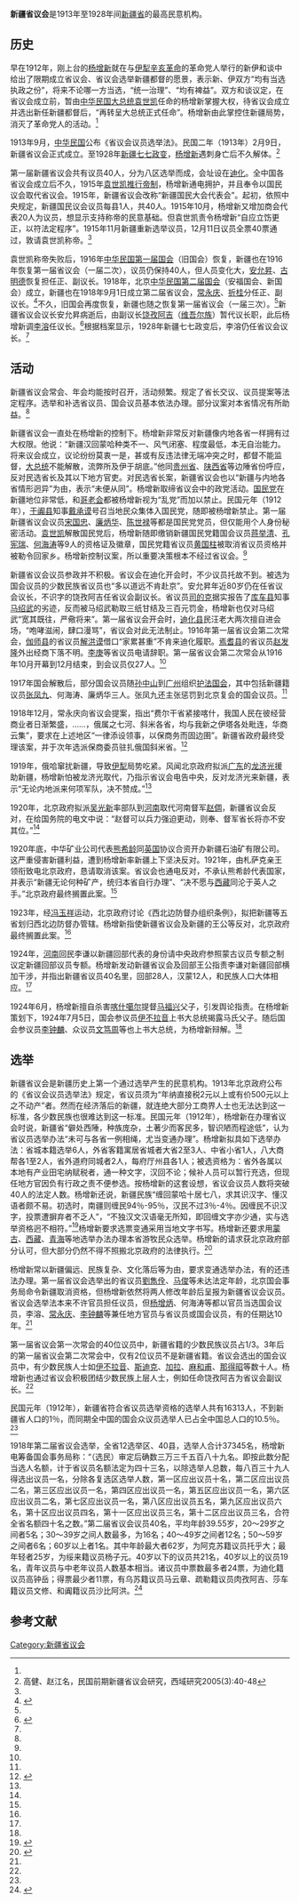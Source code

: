 '''新疆省议会'''是1913年至1928年间[[新疆省|新疆省]]的最高民意机构。

==历史==
早在1912年，刚上台的[[杨增新|杨增新]]就在与[[伊犁|伊犁]][[辛亥革命|辛亥革命]]的革命党人举行的新伊和谈中给出了限期成立省议会、省议会选举新疆都督的愿景，表示新、伊双方“均有当选执政之份”，将来不论哪一方当选，“统一治理”、“均有裨益”。双方和谈议定，在省议会成立前，暂由[[中华民国大总统|中华民国大总统]][[袁世凯|袁世凯]]任命的杨增新掌握大权，待省议会成立并选出新任新疆都督后，“再转呈大总统正式任命”。杨增新由此掌控住新疆局势，消灭了革命党人的活动。<ref name=gao/>

1913年9月，[[中华民国|中华民国]]公布《省议会议员选举法》。民国二年（1913年）2月9日，新疆省议会正式成立。至1928年[[新疆七七政变|新疆七七政变]]，[[杨增新|杨增新]]遇刺身亡后不久解体。<ref name=gao>高健、赵江名，民国前期新疆省议会研究，西域研究2005(3):40-48</ref>

第一届新疆省议会共有议员40人，分为八区选举而成，会址设在[[迪化|迪化]]。全中国各省议会成立后不久，1915年[[袁世凯称帝|袁世凯推行帝制]]，杨增新通电拥护，并且奉令以国民议会取代省议会。1915年，新疆省议会改称“新疆国民大会代表会”。起初，依照中央规定，新疆国民议会议员每县1人，共40人。1915年10月，杨增新又增加商会代表20人为议员，想显示支持称帝的民意基础。但袁世凯责令杨增新“自应立饬更正，以符法定程序”。1915年11月新疆重新选举议员，12月11日议员全票40票通过，敦请袁世凯称帝。<ref name=gao/>

袁世凯称帝失败后，1916年[[中华民国第一届国会|中华民国第一届国会]]（旧国会）恢复，新疆也在1916年恢复第一届省议会（一届二次），议员仍保持40人，但人员变化大，[[安允昇|安允昇]]、[[古明德|古明德]]恢复担任正、副议长。1918年，北京[[中华民国第二届国会|中华民国第二届国会]]（安福国会、新国会）成立，新疆也在1918年9月1日成立第二届省议会，[[常永庆|常永庆]]、[[折桂|折桂]]分任正、副议长。<ref>{{cite journal |author1=冉笙祺 |title=民初新疆第二届省议会研究 |journal=西域研究 |date=2018 |issue=3 |page=58}}</ref>不久，旧国会再度恢复，新疆也随之恢复第一届省议会（一届三次）。<ref name=gao/>新疆省议会议长安允昇病逝后，由副议长[[饶孜|饶孜阿吉]]（[[维吾尔族|维吾尔族]]）暂代议长职，此后杨增新调[[李溶_(新疆省长)|李溶]]任议长。<ref>{{Cite web |url=http://xj.ts.cn/2014-04/24/content_9592267.htm |title=李溶在新疆民国史中的象征意义，天山网，2014-04-24 |access-date=2016-09-02 |archive-url=https://web.archive.org/web/20160913092703/http://xj.ts.cn/2014-04/24/content_9592267.htm |archive-date=2016-09-13 |dead-url=yes }}</ref>根据档案显示，1928年新疆七七政变后，李溶仍任省议会议长。<ref name=gao/>

==活动==
新疆省议会常会、年会均能按时召开，活动频繁。规定了省长交议、议员提案等法定程序。选举和补选省议员、国会议员基本依法办理。部分议案对本省情况有所助益。<ref name=gao/>

新疆省议会一直处在杨增新的控制下。杨增新非常反对新疆像内地各省一样拥有过大权限。他说：“新疆汉回蒙哈种类不一、风气闭塞、程度最低，本无自治能力。将来议会成立，议论纷纷莫衷一是，甚或有反违法律无端冲突之时，都督不能监督，[[中华民国大总统|大总统]]不能解散，流弊所及伊于胡底。”他同[[贵州省|贵州省]]、[[陕西省|陕西省]]等边陲省份呼应，反对民选省长及其以下地方官吏。对民选省长案，新疆省议会也以“新疆与内地各省情形迥异”为由，表示“未便从同”。杨增新取缔省议会中的政党活动。[[国民党_(宋教仁)|国民党]]在新疆地位非常低，和[[哥老会|哥老会]]都被杨增新视为“乱党”而加以禁止。民国元年（1912年），[[于阗县|于阗县]]知事[[戴承谟|戴承谟]]号召当地民众集体入国民党，随即被杨增新禁止。第一届新疆省议会议员[[宋国忠|宋国忠]]、[[廉炳华|廉炳华]]、[[陈世禄|陈世禄]]等都是国民党党员，但仅能用个人身份秘密活动。[[袁世凯|袁世凯]]解散国民党后，杨增新随即缴销新疆国民党籍国会议员[[蒋举清|蒋举清]]、[[孔宪瑞|孔宪瑞]]、[[何海涛|何海涛]]等9人的资格证及徽章，国民党籍省议员[[黄国柱|黄国柱]]被取消省议员资格并被勒令回家乡。杨增新控制议案，所以重要决策根本不经过省议会。<ref name=gao/>

新疆省议会议员参政并不积极。省议会在迪化开会时，不少议员托故不到。被选为国会议员的少数民族省议员也“多以道远不肯赴京”。安允昇年近80岁仍在任省议会议长，不识字的饶孜阿吉任省议会副议长。省议员[[司的克|司的克]]据实报告了[[库车县|库车县]]知事[[马绍武|马绍武]]的劣迹，反而被马绍武勒取三纸甘结及三百元罚金，杨增新也仅对马绍武“宽其既往，严儆将来”。第一届省议会开会时，[[迪化县|迪化县]]民汪老大两次擅自进会场，“咆哮滋闹，肆口漫骂”，省议会对此无法制止。1916年第一届省议会第二次常会，[[伽师县|伽师县]]的省议员[[解洪谟|解洪谟]]借口“家累甚重”不肯来迪化履职。[[焉耆县|焉耆县]]的省议员[[赵发隆|赵发隆]]外出经商下落不明。[[李庚|李庚]]等省议员电请辞职。第一届省议会第二次常会从1916年10月开幕到12月结束，到会议员仅27人。<ref name=gao/>

1917年国会解散后，部分国会议员随[[孙中山|孙中山]]到[[广州|广州]]组织[[护法国会|护法国会]]，其中包括新疆籍议员[[张凤九|张凤九]]、何海涛、廉炳华三人。张凤九还主张惩罚到北京复会的国会议员。<ref name=gao/>

1918年12月，常永庆向省议会提案，指出“费尔干省紧接喀什，我国人民在彼经营商业者日渐繁盛，……，俄属之七河、斜米各省，均与我新之伊塔各处毗连，华商云集”，要求在上述地区“一律添设领事，以保商务而固边圉”。新疆省政府最终受理该案，并于次年选派保商委员驻扎俄国斜米省。<ref>{{cite journal |author1=冉笙祺 |title=民初新疆第二届省议会研究 |journal=西域研究 |date=2018 |issue=3 |page=60}}</ref>

1919年，俄哈窜扰新疆，导致[[伊犁|伊犁]]局势吃紧。风闻北京政府拟派[[广东|广东]]的[[龙济光|龙济光]]援助新疆，杨增新怕被龙济光取代，乃指示省议会电告中央，反对龙济光来新疆，表示“无论内地派来何项军队，决不赞成。”<ref name="gao" />

1920年，北京政府拟派[[吴光新|吴光新]]率部队到[[河南|河南]]取代河南督军[[赵倜|赵倜]]，新疆省议会反对，在给国务院的电文中说：“赵督可以兵力强迫更动，则奉、督军省长将亦不安其位。”<ref name=gao/>

1920年底，中华矿业公司代表[[熊希龄|熊希龄]]同[[英国|英国]]协议合资开办新疆石油矿有限公司。这严重侵害新疆利益，遭到杨增新率新疆上下坚决反对。1921年，由札萨克亲王领衔致电北京政府，恳请取消该案。省议会也通电反对，不承认熊希龄代表国家，并表示“新疆无论何种矿产，统归本省自行办理”、“决不愿与[[西藏|西藏]]同沦于英人之手。”北京政府最终搁置此案。<ref name=gao/>

1923年，经[[冯玉祥|冯玉祥]]运动，北京政府讨论《西北边防督办组织条例》，拟把新疆等五省划归西北边防督办管辖。杨增新指使新疆省议会及新疆的王公等反对，北京政府最终搁置此案。<ref name=gao/>

1924年，[[河南|河南]]回民李谦以新疆回部代表的身份请中央政府参照蒙古议员专额之制议定新疆回部议员专额。杨增新发动新疆省议会及回部王公指责李谦对新疆回部横加干涉，并指出新疆省议员40名里，回部28人，汉蒙12人，和民族人口大体相应。<ref name=gao/>

1924年6月，杨增新擅自杀害[[喀什噶尔|喀什噶尔]]提督[[马福兴|马福兴]]父子，引发舆论指责。在杨增新策划下，1924年7月5日，国会参议员[[伊不拉音|伊不拉音]]上书大总统揭露马氏父子。随后国会参议员[[李钟麟|李钟麟]]、众议员[[文笃周|文笃周]]等也上书大总统，为杨增新辩解。<ref name=gao/>

==选举==
新疆省议会是新疆历史上第一个通过选举产生的民意机构。1913年北京政府公布的《省议会议员选举法》规定，省议员须为“年纳直接税2元以上或有价500元以上之不动产”者。然而在经济落后的新疆，就连绝大部分工商界人士也无法达到这一标准，各少数民族也很难达到这一标准。民国元年（1912年），杨增新在办理省议会时说，新疆省“僻处西陲，种族庞杂，土著少而客民多，智识陋而程途低”，认为省议员选举办法“未可与各省一例相绳，尤当变通办理”。杨增新拟具如下选举办法：省城本籍选举6人，外省客籍寓居省城者大省2至3人、中省小省1人，八大商帮各1至2人，省外道府同城者2人，每府厅州县各1人；被选资格为：省外各属以本地有产业田宅纳赋税者，通一种文字，汉回不论；候补人员可以暂行充选，但现任地方官因负有行政之责不便参选。按杨增新的这套设想，省议会议员人数将突破40人的法定人数。杨增新还说，新疆民族“缠回蒙哈十居七八，求其识汉字、懂汉语者颇不易。初选时，南疆则缠民94％-95％，汉民不过3％-4％。因缠民不识汉字，投票遭摒弃者不乏人”，“不独汉文汉语毫无所知，即回缠文字亦少通，实与选举资格迥不相符。”<ref>{{cite journal |author1=冉笙祺 |title=民初新疆第二届省议会研究 |journal=西域研究 |date=2018 |issue=3 |page=59}}</ref>杨增新要求选票变通采用当地文字书写。杨增新还要求用[[蒙古|蒙古]]、[[西藏|西藏]]、[[青海|青海]]等地选举办法办理本省游牧民众选举。杨增新的请求获北京政府部分认可，但大部分仍然不得不照搬北京政府的法律执行。<ref>{{cite journal |author1=冉笙祺 |title=民初新疆第二届省议会研究 |journal=西域研究 |date=2018 |issue=3 |pages=57-58}}</ref>

杨增新常以新疆偏远、民族复杂、文化落后等为由，要求变通选举办法，有的还违法办理。第一届省议会选举出的省议员[[劉雋佺|劉雋佺]]、[[马俊_(新疆省议员)|马俊]]等未达法定年龄，北京国会事务局命令新疆取消资格，但杨增新依然将两人修改年龄后呈报为新疆省议会议员。省议会选举法本来不许官员担任议员，但[[杨增炳|杨增炳]]、何海涛等都以官员当选国会议员，李溶、[[常永庆|常永庆]]、[[李钟麟|李钟麟]]等兼任地方官员与省议员或国会议员，有的任期达10年。<ref name=gao/>

第一届省议会第一次常会的40位议员中，新疆省籍的少数民族议员占1/3。3年后的第一届省议会第二次常会中，仅有2位议员不是新疆省籍。省议会选出的国会议员中，有少数民族人士如[[伊不拉音|伊不拉音]]、[[斯迪克|斯迪克]]、[[加拉|加拉]]、[[麻和甫|麻和甫]]、[[那得昭|那得昭]]等数十人。杨增新也通过省议会积极团结少数民族上层人士，例如任命饶孜阿吉为省议会副议长。<ref name=gao/>

民国元年（1912年），新疆省符合省议员选举资格的选举人共有16313人，不到新疆省人口的1％，而同期全中国的国会众议员选举人已占全中国总人口的10.5％。<ref name=gao/>

1918年第二届省议会选举，全省12选举区、40县，选举人合计37345名，杨增新电筹备国会事务局称：“（选民）审定后确数三万三千五百八十九名。即按此数分配当选人名额，计于省议员名额法定为四十三名，以除选举人总数，每八百三十九人得选出议员一名，分除各复选区选举人数，第一区应出议员十名，第二区应出议员二名，第三区应出议员一名，第四区应出议员一名，第五区应出议员一名，第六区应出议员二名，第七区应出议员一名，第八区应出议员五名，第九区应出议员六名，第十区应出议员四名，第十一区应出议员三名，第十二区应出议员三名，合符全省名额四十名之数。”第二届省议会议员40名，平均年龄39.55岁，20～29岁之间者5名；30～39岁之间人数最多，为16名；40～49岁之间者12名；50～59岁之间者6名；60岁以上者1名。其中年龄最大者62岁，为阿克苏籍议员托乎大；最年轻者25岁，为绥来籍议员杨子元。40岁以下的议员共21名，40岁以上的议员19名，青年议员与中老年议员人数基本相当。诸议员中票数最多者24票，为迪化籍议员高钟岳；得票最少者11票，有乌苏籍议员马云章、疏勒籍议员肉孜阿吉、莎车籍议员文修、和阗籍议员沙比阿洪。<ref>{{cite journal |author1=冉笙祺 |title=民初新疆第二届生意会研究 |journal=西域研究 |date=2018 |issue=3 |pages=58-59}}</ref>

==参考文献==
{{reflist}}

{{中华民国北洋政府时期各省议会}}
{{新疆民意机构}}

[[Category:新疆省议会|Category:新疆省议会]]